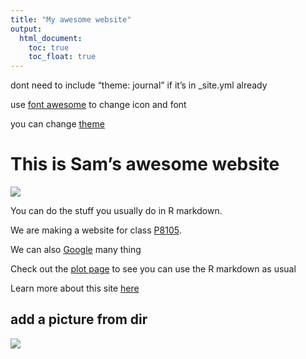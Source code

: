 ```yaml
---
title: "My awesome website"
output: 
  html_document:
    toc: true
    toc_float: true
---
```


dont need to include "theme: journal" if it's in _site.yml already

use [font awesome](https://fontawesome.com/) to change icon and font

you can change [theme](https://bootswatch.com/3/)

# This is Sam's awesome website

![](https://media.giphy.com/media/drXGoW1iudhKw/giphy.gif)

You can do the stuff you usually do in R markdown.

We are making a website for class [P8105](https://p8105.com/making_websites.html).

We can also [Google](https://www.google.com/) many thing

Check out the [plot page](plots.html) to see you can use the R markdown as usual

Learn more about this site [here](about.html)


## add a picture from dir

![](images/Irises.jpeg)




